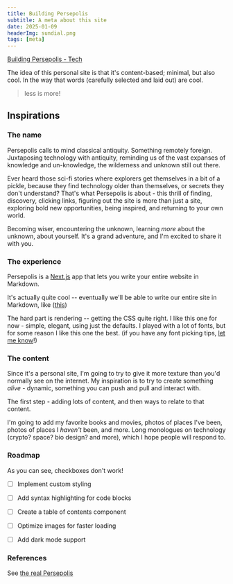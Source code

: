 ```yaml
---
title: Building Persepolis
subtitle: A meta about this site
date: 2025-01-09
headerImg: sundial.png
tags: [meta]
---
```



[Building Persepolis - Tech](/building-persepolis/tech)

<RoundedImage src="/sundial.png" alt="Persepolis" caption="Explorers finding a giant sundial" />

The idea of this personal site is that it's content-based; minimal, but also cool. In the way that words (carefully selected and laid out) are cool.

> less is more!

## Inspirations

### The name
Persepolis calls to mind classical antiquity. Something remotely foreign. Juxtaposing technology with antiquity, reminding us of the vast expanses of knowledge and un-knowledge, the wilderness and unknown still out there.

Ever heard those sci-fi stories where explorers get themselves in a bit of a pickle, because they find technology older than themselves, or secrets they don't understand? That's what Persepolis is about - this thrill of finding, discovery, clicking links, figuring out the site is more than just a site, exploring bold new opportunities, being inspired, and returning to your own world.

Becoming wiser, encountering the unknown, learning *more* about the unknown, about yourself. It's a grand adventure, and I'm excited to share it with you.

### The experience

Persepolis is a [Next.js](https://nextjs.org/) app that lets you write your entire website in Markdown.

It's actually quite cool -- eventually we'll be able to write our entire site in Markdown, like ([this](/about/example))

The hard part is rendering -- getting the CSS quite right. I like this one for now - simple, elegant, using just the defaults. I played with a lot of fonts, but for some reason I like this one the best. (if you have any font picking tips, [let me know](/collab)!)


### The content

Since it's a personal site, I'm going to try to give it more texture than you'd normally see on the internet. My inspiration is to try to create something *alive* - dynamic, something you can push and pull and interact with.

The first step - adding lots of content, and then ways to relate to that content.

I'm going to add my favorite books and movies, photos of places I've been, photos of places I *haven't* been, and more. Long monologues on technology (crypto? space? bio design? and more), which I hope people will respond to.


### Roadmap

As you can see, checkboxes don't work!

- [ ] Implement custom styling
- [ ] Add syntax highlighting for code blocks
- [ ] Create a table of contents component
- [ ] Optimize images for faster loading
- [ ] Add dark mode support


### References

See [the real Persepolis](https://en.wikipedia.org/wiki/Persepolis)
